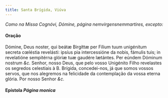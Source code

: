 ```yaml
---
title: Santa Brígida, Viúva
---
```


<em>Como na Missa Cognóvi, Dómine, página nemvirgensnemmartires, excepto:</em>

<h4 class="text-center">Oração</h4>
<div class="grid grid-cols-2 gap-5">
  <span class="text-justify">
    Dómine, Deus noster, qui beátæ Birgíttæ per Fílium tuum unigénitum secreta
    cœléstia revelásti: ipsíus pia intercessióne da nobis, fámulis tuis; in
    revelatióne sempitérna glóriæ tuæ gaudére lætántes. Per eúndem Dóminum
    nostrum <em>&c.</em>
  </span>
  <span class="text-justify">
    Senhor, nosso Deus, que pelo vosso Unigénito Filho revelastes os segredos
    celestiais à B. Brígida, concedei-nos, já que somos vossos servos, que nos
    alegremos na felicidade da contemplação da vossa eterna glória. Por nosso
    Senhor <em>&c.</em>
  </span>
</div>

<h4 class="text-center">
  Epístola <em>Página monica</em>
</h4>
